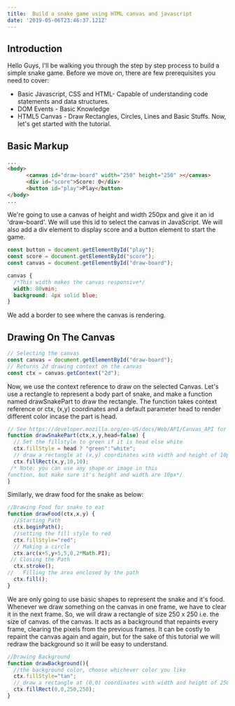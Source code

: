 ```yaml
---
title:  Build a snake game using HTML canvas and javascript
date: '2019-05-06T23:46:37.121Z'
---
```


## Introduction
Hello Guys, I'll be walking you through the step by step process to build a simple snake game. Before we move on, there are few prerequisites you need to cover:
* Basic Javascript, CSS and HTML- Capable of understanding code statements and data structures.
* DOM Events - Basic Knowledge
* HTML5 Canvas - Draw Rectangles, Circles, Lines and Basic Stuffs.
Now, let's get started with the tutorial.

## Basic Markup

```html
...
<body>
      <canvas id="draw-board" width="250" height="250" ></canvas>
      <div id="score">Score: 0</div>
      <button id="play">Play</button>
</body>
...
```

We're going to use a canvas of height and width 250px and give it an id 'draw-board'. We will use this id to select the canvas in JavaScript. We will also add a div element to display score and a button element to start the game.


```js
const button = document.getElementById("play");
const score = document.getElementById("score");
const canvas = document.getElementById("draw-board");
```

```css
canvas {
  /*This width makes the canvas responsive*/
  width: 80vmin;
  background: 4px solid blue;
}
```

We add a border to see where the canvas is rendering.

## Drawing On The Canvas

```js
// Selecting the canvas
const canvas = document.getElementById("draw-board");
// Returns 2d drawing context on the canvas
const ctx = canvas.getContext("2d");
```
Now, we use the context reference to draw on the selected Canvas. Let's use a rectangle to represent a body part of snake, and make a function named drawSnakePart to draw the rectangle. The function takes context reference or ctx, (x,y) coordinates and a default parameter head to render different color incase the part is head.

```js
// See https://developer.mozilla.org/en-US/docs/Web/API/Canvas_API for canvas usage
function drawSnakePart(ctx,x,y,head=false) {
  // Set the fillstyle to green if it is head else white
  ctx.fillStyle = head ? "green":"white";
  // draw a rectangle at (x,y) coordinates with width and height of 10px
  ctx.fillRect(x,y,10,10);
 /* Note: you can use any shape or image in this 
function, but make sure it's height and width are 10px*/
}
```
Similarly, we draw food for the snake as below:

```js
//Drawing Food for snake to eat
function drawFood(ctx,x,y) {
  //Starting Path
  ctx.beginPath();
  //setting the fill style to red
  ctx.fillStyle="red";
  // Making a circle
  ctx.arc(x+5,y+5,5,0,2*Math.PI);
 // Closing the Path
  ctx.stroke();
//   Filling the area enclosed by the path
  ctx.fill();
}
```
We are only going to use basic shapes to represent the snake and it's food. Whenever we draw something on the canvas in one frame, we have to clear it in the next frame. So, we will draw a rectangle of size 250 x 250 i.e. the size of canvas. of the canvas. It acts as a background that repaints every frame, clearing the pixels from the previous frames. It can be costly to repaint the canvas again and again, but for the sake of this tutorial we will redraw the background so it will be easy to understand.

```js
//Drawing Background
function drawBackground(){
  //the background color, choose whichever color you like
  ctx.fillStyle="tan";
  // draw a rectangle at (0,0) coordinates with width and height of 250px
  ctx.fillRect(0,0,250,250);
}
```
<!-- 
Snake Logic
Snake GridThe main challenge is to understand how the snake moves. We assume the canvas as a grid of 25x25 rectangles where each rectangle is of size 10x10px, so the size of canvas is 250x250px. The next main thing to know is, a snake part is always 10px away from it's next part that may be in the x-axis or y-axis. In the figure, the red rectangle is snake's head and blue ones are other parts. What we can see here is every part is following it's preceding part. Whereas, the head is the one that decides the path and the direction to move. Thus, for each snake part we can assign a direction it's moving along with it's x,y coordinates. Now, when the head moves it will get new direction and next coordinates, depending upon the users control, which we'll discuss later. The snake can only move 10px in any one four direction i.e. the rectangle size. Now let's define a part of snake as an object and the entire snake as an array of snake parts. We'll also make a function that adds snake part dynamically, so that whenever snake eats it can grow along the correct direction. Let's assume UP as -1, DOWN as 1, LEFT as -2, RIGHT as 2. The reason why we use this kind of numbering is because we need to prevent the snake from moving opposite direction. Example: If the snake is moving RIGHT it can't move LEFT and vice-versa. The same can be said for UP and LEFT.

JS
Copy
// Remember to only set x,y to values that are multiple of 10 i.e. box size
let head = {
  //   Starting coordinates
  x: 10,
  y: 10,
  //   RIGHT Direction
  direction: 2
};
let snake = [head];

// Dynamically Adding Snake Part
function addPart() {
  // Retrieving the last part or tail of snake
  let tail = snake[snake.length - 1];

  //   New Part details
  let direction = tail.direction;
  let x = tail.x;
  let y = tail.y;
  // finding the new parts coordinates according to tail
  switch (direction) {
    // DOWN
    case 1:
      y = mod(250, y - 10);
      break;
    // UP
    case -1:
      y = mod(250, y + 10);
      break;
    // LEFT
    case -2:
      x = mod(250, x + 10);
      break;
    // RIGHT
    case 2:
      x = mod(250, x - 10);
      break;
  }
  //   Adding the new Part to the snake
  snake.push({ x, y, direction });
}
The mod function takes (x,y) parameters and returns modulus of y modulo x. Learn More

Moving The Snake
We now know how the snake functions. Next job is to move the snake according to the direction LEFT, RIGHT, UP and DOWN. The idea is to increment snake head's x or y coordinate according to the it's direction, then we simply change the parts value to the one that is ahead of it. This makes the part travel like a snake.

JS
Copy
// This variable holds the snake moving direction.
let direction = 2; // RIGHT
// Moving the Snake
function moveSnake() {
  //    NEW HEAD Coordinates
  let x = snake[0].x;
  let y = snake[0].y;
  // Snake Direction
  switch (direction) {
    //DOWN - Move 1 box down
    case 1:
      y = mod(250, y + 10);
      break;
    //UP - Move 1 box up
    case -1:
      y = mod(250, y - 10);
      break;
    //LEFT - Move 1 box left
    case -2:
      x = mod(250, x - 10);
      break;
    //RIGHT - Move 1 box right
    case 2:
      x = mod(250, x + 10);
      break;
  }
  //     Making a new copy of snake with new Head attached
  const newSnake = [{ x, y, direction }];
  const snakeLength = snake.length;
  //   Now we change the value of a part with the part ahead of it.
  for (let i = 1; i < snakeLength; ++i) {
    newSnake.push({ ...snake[i - 1] });
  }
  snake = newSnake;
}
Generating Food
We will only add one food in the whole canvas in this tutorial. We will keep track of the food with a variable also named food. Then we will generate food randomly inside the canvas avoiding the snake parts.

JS
Copy
// Current Food
let food = {x:40, y: 50};
// Generating Food
function generateFood() {

//   Random box between 0 - 25 i.e the grid size 25x25. Multiply by 10 to get x,y coordinates
  let x = Math.floor(Math.random() * 25) * 10;
  let y = Math.floor(Math.random() * 25) * 10;
  // selecting food that doesn't collide with the snake
  while (snake.some(part => part.x === x && part.y === y)) {
    x = Math.floor(Math.random() * 25) * 10;
    y = Math.floor(Math.random() * 25) * 10;
  }
//   Next Food
  food = { x, y };
}
Game State
Now, let's start combining all these pieces together and make the game. First let's make a game state that keeps track of everything going on the game. We'll first add the snake data, food data, direction and the game score. We'll also add a gameover flag to check of the game is running or over.

JS
Copy
// Game State
let state = {
//   Initially game is not running
  gameover: true,
//   Initial Direction right
  direction: 2,
// snake array
  snake: [
    { x: 10, y: 10, direction: 2 },
    { x: 10, y: 20, direction: 2 },
    { x: 10, y: 30, direction: 2 }
  ],
//   initial food location
  food: { x: 0, y: 0 },
//   initial score
  score: 0
};
Game Loop
The entire game runs around a loop called Game loop. One iteration in a loop repaints the entire canvas and is called a frame. We decide the number of frames we want to display per second. Greater frame per second(fps) results in fast snake movement and vice-versa. We'll make a function called draw that handles all our drawing and computation. We'll call this function 10 times every second. There are two ways to do these, one is setInterval and the other is window.requestAnimationFrame(). In this tutorial we will use the later one. For more information about window.requestAnimationFrame click here.

JS
Copy
// To compare time in the function
var start = 0;
// Draw Function
function draw(timestamp) {
//   Increment Start
  start++;
//   timestamp contains the time elapsed since first call in milliseconds
//   1000/10 refers to 10 frames for second. Change values to see the difference
  if (timestamp - start > 1000   10) {
//this block runs every 10th of a second
//  We put our drawing functions and computatin here

//  Checking if game is over.
    if (checkGameOver()) {
//        Exiting function if is over
      state.gameover = true;
      return;
    }
//     Calculating next position of snake
     moveSnake();
//  Redrawing the canvas to clear previous fram
    drawBackground();
// drawing the food
    drawFood(ctx,state.food.x,state.food.y);
// drawing the snake
    drawSnake();
// Checking if the snake eats the food
    eatFood();
// resetting the start 
    start = timestamp;
  }
//   recursively calls itself until game over
  if (!state.gameover) window.requestAnimationFrame(draw);
}
Now, lets define how the checkGameOver, drawSnake, eatFood and mod functions. functions

JS
Copy
// mod function
function mod(m, val) {
  while (val < 0) {
    val += m;
  }
  return val % m;
}

function drawSnake() {
  //   we draw the snake form tail so that head is drawn last. It makes the head appear above all other drawings.
  for (let i = state.snake.length - 1; i >= 0; --i) {
    drawSnakePart(ctx,state.snake[i].x, state.snake[i].y, i === 0);
  }
}
function eatFood() {
  //   Head position
  let x = state.snake[0].x;
  let y = state.snake[0].y;
  //   Tail Position
  let fx = state.food.x;
  let fy = state.food.y;
  // if head and food are at same position
  if (x == fx && y == fy) {
    //     increase score
    state.score++;
    //     change score text
    score.innerHTML = "Score: " + state.score;
    //     Add a snake part
    addPart();
    //     Generate a new Food
    generateFood();
  }
}
// Checking game over. return bool
function checkGameOver() {
  const head = state.snake[0];
  //   Checking if head collides with snake other parts. if collides gameover returns true
  return state.snake.some(
    (part, i) => i !== 0 && head.x === part.x && head.y === part.y
  );
  // Note: You can add blocks or check if it is colliding the boundary and make it game over
}
Event Handling
We now need to handle events fired by users to change the direction of snake

JS
Copy
// Adding event Listener on the document for keydown
document.addEventListener("keydown", event => {
//   Checking if Arrow keys are pressed
  if (! Arrow gi.test(event.key))
//     if not return
    return


//   Preventing default behaviour
  event.preventDefault();

//   null direction
  let direction = 0;
//   checking direction
  switch (event.key) {
    case "ArrowDown":
      direction = 1;
      break;
    case "ArrowUp":
      direction = -1;
      break;
    case "ArrowLeft":
      direction = -2;
      break;
    case "ArrowRight":
      direction = 2;
      break;
  }
  if (
//     if direction is changed
    direction &&
//     if snake direction and current direction are same
    state.direction === state.snake[0].direction &&
//     and the directions are not oposite to current direction i.e LEFT and RIGHT or UP and DOWN
    state.direction !== -direction
  ) {
//     Change the direction
    state.direction = direction;
  }
});
Wrapping Things
Finally, let's wrap up this game. We'll add an event handler to the play button that triggers the draw function, which starts the Game Loop. It will also re-initialize the game state whenever game is over.

JS
Copy
// Event Handler
play.onclick = function() {
  //   If game is not running
  if (state.gameover) {
    //     Initialize state
    state = {
      gameover: false,
      direction: 2,
      //       making snake have two additional part. you can also use addPart() instead maually adding parts
      snake: [
        { x: 10, y: 10, direction: 2 },
        { x: 10, y: 20, direction: 2 },
        { x: 10, y: 30, direction: 2 }
      ],
      //       initial food
      food: { x: 0, y: 0 },
      //       Initial score
      score: 0
    };
    //     Resetting Score
    score.innerHTML = "Score: " + 0;
    //     Generate New Food
    generateFood();
    //     Trigger Game Loop
    window.requestAnimationFrame(draw);
  }
};
Now, we're set to go. All you have to do now is click play and start playing!

Conclusion
You've now learned how to make a simple snake game. Try to make your own version of it, change the shape of snake, speed of the game, make an attractive ui, add different modes and difficulty. Use your new found Knowledge to make something beautiful and share among friends and with us too. The full source code will be down below an you can get the working example with code Here.

Code
HTML
Copy
<canvas width="250"  height="250" id="draw-board"></canvas>
<div id="score">Score: 0</div>
<button id="play">Play</button>
css
Copy
* {
  margin: 0;
  box-sizing: border-box;
}
canvas {
  
  width: 80vmin;
  border: 10px solid cornflowerblue;
}
JS
Copy
// Selecting Element Reference
const button = document.getElementById("play");
const score = document.getElementById("score");
const canvas = document.getElementById("draw-board");

// ctx reference
const ctx = canvas.getContext("2d");

// Game State
var state = {
  //   Initially game is not running
  gameover: true,
  //   Initial Direction right
  direction: 2,
  // snake array
  snake: [
    { x: 10, y: 10, direction: 2 },
    { x: 10, y: 20, direction: 2 },
    { x: 10, y: 30, direction: 2 }
  ],
  //   initial food location
  food: { x: 0, y: 0 },
  //   initial score -->